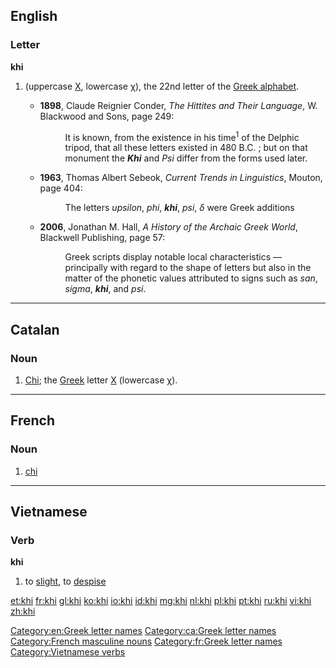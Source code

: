 {{also|khí}}
==English==

===Letter===
'''khi'''

# {{alternative spelling of|chi}} (uppercase [[Χ]], lowercase [[χ]]), the 22nd letter of the [[Greek alphabet]].
#* '''1898''', Claude Reignier Conder, ''The Hittites and Their Language'', W. Blackwood and Sons, page 249:
#*: It is known, from the existence in his time<sup>1</sup> of the Delphic tripod, that all these letters existed in 480 B.C. ; but on that monument the '''''Khi''''' and ''Psi'' differ from the forms used later. 
#* '''1963''', Thomas Albert Sebeok, ''Current Trends in Linguistics'', Mouton, page 404:
#*: The letters ''upsilon'', ''phi'', '''''khi''''', ''psi'', ''δ'' were Greek additions
#* '''2006''', Jonathan M. Hall, ''A History of the Archaic Greek World'', Blackwell Publishing, page 57:
#*: Greek scripts display notable local characteristics — principally with regard to the shape of letters but also in the matter of the phonetic values attributed to signs such as ''san'', ''sigma'', '''''khi''''', and ''psi''.

[[Category:en:Greek letter names]]

----

==Catalan==

===Noun===
{{ca-noun|f}}
# [[chi|Chi]]; the [[Appendix:Greek script|Greek]] letter [[Χ]] (lowercase [[χ]]).

[[Category:ca:Greek letter names]]

----

==French==

===Noun===
{{fr-noun-inv|m}}

# [[chi]] {{gloss|Greek letter}}

[[Category:French masculine nouns]]
[[Category:fr:Greek letter names]]

----

==Vietnamese==

===Verb===
'''khi'''
# to [[slight]], to [[despise]]

[[Category:Vietnamese verbs]]

{{attention|vi}}

[[et:khi]]
[[fr:khi]]
[[gl:khi]]
[[ko:khi]]
[[io:khi]]
[[id:khi]]
[[mg:khi]]
[[nl:khi]]
[[pl:khi]]
[[pt:khi]]
[[ru:khi]]
[[vi:khi]]
[[zh:khi]]